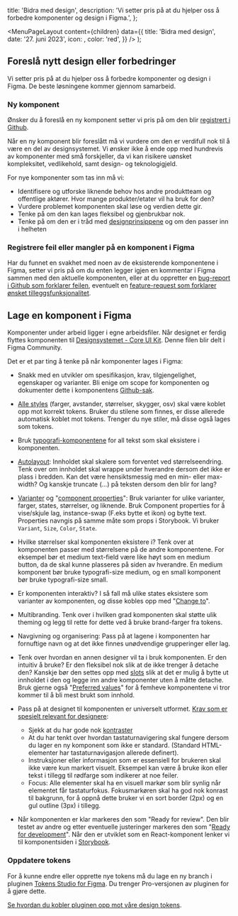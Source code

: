 

  title: 'Bidra med design',
  description:
    'Vi setter pris på at du hjelper oss å forbedre komponenter og design i Figma.',
};

  <MenuPageLayout
    content={children}
    data={{
      title: 'Bidra med design',
      date: '27. juni 2023',
      icon: <BranchingIcon />,
      color: 'red',
    }}
  />
);

## Foreslå nytt design eller forbedringer

Vi setter pris på at du hjelper oss å forbedre komponenter og design i Figma. De beste løsningene kommer gjennom samarbeid.

### Ny komponent

Ønsker du å foreslå en ny komponent setter vi pris på om den blir [registrert i Github](https://github.com/digdir/designsystemet/discussions/new?category=components).

Når en ny komponent blir foreslått må vi vurdere om den er verdifull nok til å være en del av designsystemet. Vi ønsker ikke å ende opp med hundrevis av komponenter med små forskjeller, da vi kan risikere uønsket kompleksitet, vedlikehold, samt design- og teknologigjeld.

For nye komponenter som tas inn må vi:

- Identifisere og utforske liknende behov hos andre produktteam og offentlige aktører. Hvor mange produkter/etater vil ha bruk for den?
- Vurdere problemet komponenten skal løse og verdien dette gir.
- Tenke på om den kan lages fleksibel og gjenbrukbar nok.
- Tenke på om den er i tråd med [designprinsippene](/grunnleggende/introduksjon/designprinsipper) og om den passer inn i helheten

### Registrere feil eller mangler på en komponent i Figma

Har du funnet en svakhet med noen av de eksisterende komponentene i Figma, setter vi pris på om du enten legger igjen en kommentar i Figma sammen med den aktuelle komponenten, eller at du oppretter en [bug-report i Github som forklarer feilen](https://github.com/digdir/designsystemet/issues/new?assignees=&labels=%F0%9F%90%9B+bug&projects=&template=1bug_report.yml), eventuelt en [feature-request som forklarer ønsket tilleggsfunksjonalitet](https://github.com/digdir/designsystemet/issues/new?assignees=&labels=%E2%9C%A8feature+request%2Cneeds+prioritization%E2%9D%97%EF%B8%8F&projects=&template=2feature_request.yml).

## Lage en komponent i Figma

Komponenter under arbeid ligger i egne arbeidsfiler. Når designet er ferdig flyttes komponenten til [Designsystemet - Core UI Kit](https://www.figma.com/file/vpM9dqqQPHqU6ogfKp5tlr/Felles-komponenter?type=design&node-id=503%3A3192&mode=design&t=NoWd7lRReSIFNcOx-1). Denne filen blir delt i Figma Community.

Det er et par ting å tenke på når komponenter lages i Figma:

- Snakk med en utvikler om spesifikasjon, krav, tilgjengelighet, egenskaper og varianter. Bli enige om scope for komponenten og dokumenter dette i komponentens [Github-sak](https://github.com/orgs/digdir/projects/3/views/14).

- [Alle styles](https://docs.tokens.studio/available-tokens/available-tokens) (farger, avstander, størrelser, skygger, osv) skal være koblet opp mot korrekt tokens. Bruker du stilene som finnes, er disse allerede automatisk koblet mot tokens. Trenger du nye stiler, må disse også lages som tokens.

- Bruk [typografi-komponentene](https://www.figma.com/file/vpM9dqqQPHqU6ogfKp5tlr/Felles-komponenter?type=design&node-id=9219%3A49516&mode=design&t=kNm7x1CMRXwbfmP9-1) for all tekst som skal eksistere i komponenten.

- [Autolayout](https://help.figma.com/hc/en-us/articles/5731482952599-Using-auto-layout): Innholdet skal skalere som forventet ved størrelseendring. Tenk over om innholdet skal wrappe under hverandre dersom det ikke er plass i bredden. Kan det være hensiktsmessig med en min- eller max-width? Og kanskje truncate (...) på teksten dersom den blir for lang?

- [Varianter](https://help.figma.com/hc/en-us/articles/360056440594-Create-and-use-variants) og "[component properties](https://help.figma.com/hc/en-us/articles/5579474826519-Explore-component-properties)": Bruk varianter for ulike varianter, farger, states, størrelser, og liknende. Bruk Component properties for å vise/skjule lag, instance-swap (F.eks bytte et ikon) og bytte text. Properties navngis på samme måte som props i Storybook. Vi bruker `Variant`, `Size`, `Color`, `State`.

- Hvilke størrelser skal komponenten eksistere i? Tenk over at komponenten passer med størrelsene på de andre komponentene. For eksempel bør et medium text-field være like høyt som en medium button, da de skal kunne plasseres på siden av hverandre. En medium komponent bør bruke typografi-size medium, og en small komponent bør bruke typografi-size small.

- Er komponenten interaktiv? I så fall må ulike states eksistere som varianter av komponenten, og disse kobles opp med "[Change to](https://help.figma.com/hc/en-us/articles/360061175334-Create-interactive-components-with-variants#create)".

- Multibranding. Tenk over i hvilken grad komponenten skal støtte ulik theming og legg til rette for dette ved å bruke brand-farger fra tokens.

- Navgivning og organisering: Pass på at lagene i komponenten har fornuftige navn og at det ikke finnes unødvendige grupperinger eller lag.

- Tenk over hvordan en annen designer vil ta i bruk komponenten. Er den intuitiv å bruke? Er den fleksibel nok slik at de ikke trenger å detache den? Kanskje bør den settes opp med [slots](https://www.youtube.com/watch?v=FOGgsPz3UTk) slik at det er mulig å bytte ut innholdet i den og legge inn andre komponenter uten å måtte detache. Bruk gjerne også "[Preferred values](https://help.figma.com/hc/en-us/articles/5579474826519-Explore-component-properties#preferred)" for å femheve komponentene vi tror kommer til å bli mest brukt som innhold.

- Pass på at designet til komponenten er universelt utformet. [Krav som er spesielt relevant for designere](https://www.figma.com/file/V4dzf3m1sapmU048OQnu7L/Arbeidsomr%C3%A5de%3A-Felles-komponenter?type=design&node-id=349%3A45786&mode=design&t=6lrzQ94NOQl06gY2-1):

  - Sjekk at du har gode nok [kontraster](https://www.uutilsynet.no/regelverk/testprosedyrar-nettstader/709#suksesskriterium_143_kontrast)
  - At du har tenkt over hvordan tastaturnavigering skal fungere dersom du lager en ny komponent som ikke er standard. (Standard HTML-elementer har tastaturnavigasjon allerede definert).
  - Instruksjoner eller informasjon som er essensiell for brukeren skal ikke være kun markert visuelt. Eksempel kan være å bruke ikon eller tekst i tillegg til rødfarge som indikerer at noe feiler.
  - Focus: Alle elementer skal ha en visuell markør som blir synlig når elementet får tastaturfokus. Fokusmarkøren skal ha god nok konrast til bakgrunn, for å oppnå dette bruker vi en sort border (2px) og en gul outline (3px) i tillegg.

- Når komponenten er klar markeres den som "Ready for review". Den blir testet av andre og etter eventuelle justeringer markeres den som "[Ready for development](https://help.figma.com/hc/en-us/articles/15023124644247-Guide-to-Dev-Mode)". Når den er utviklet som en React-komponent lenker vi til komponentsiden i [Storybook](https://storybook.designsystemet.no).

### Oppdatere tokens

For å kunne endre eller opprette nye tokens må du lage en ny branch i pluginen [Tokens Studio for Figma](https://tokens.studio/). Du trenger Pro-versjonen av pluginen for å gjøre dette.

[Se hvordan du kobler pluginen opp mot våre design tokens](/grunnleggende/for-designere/kom-i-gang#bruk-egen-fargepalett-på-komponentene).
